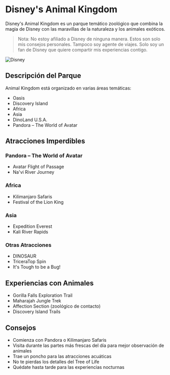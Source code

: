# Disney's Animal Kingdom

Disney's Animal Kingdom es un parque temático zoológico que combina la magia de Disney con las maravillas de la naturaleza y los animales exóticos.

> Nota: No estoy afiliado a Disney de ninguna manera. Estos son solo mis consejos personales. Tampoco soy agente de viajes. Solo soy un fan de Disney que quiere compartir mis experiencias contigo.

![Disney](pathname:///img/disney/Disney.jpg)

## Descripción del Parque

Animal Kingdom está organizado en varias áreas temáticas:
- Oasis
- Discovery Island
- Africa
- Asia
- DinoLand U.S.A.
- Pandora – The World of Avatar

## Atracciones Imperdibles

### Pandora – The World of Avatar
- Avatar Flight of Passage
- Na'vi River Journey

### Africa
- Kilimanjaro Safaris
- Festival of the Lion King

### Asia
- Expedition Everest
- Kali River Rapids

### Otras Atracciones
- DINOSAUR
- TriceraTop Spin
- It's Tough to be a Bug!

## Experiencias con Animales

- Gorilla Falls Exploration Trail
- Maharajah Jungle Trek
- Affection Section (zoológico de contacto)
- Discovery Island Trails

## Consejos

- Comienza con Pandora o Kilimanjaro Safaris
- Visita durante las partes más frescas del día para mejor observación de animales
- Trae un poncho para las atracciones acuáticas
- No te pierdas los detalles del Tree of Life
- Quédate hasta tarde para las experiencias nocturnas